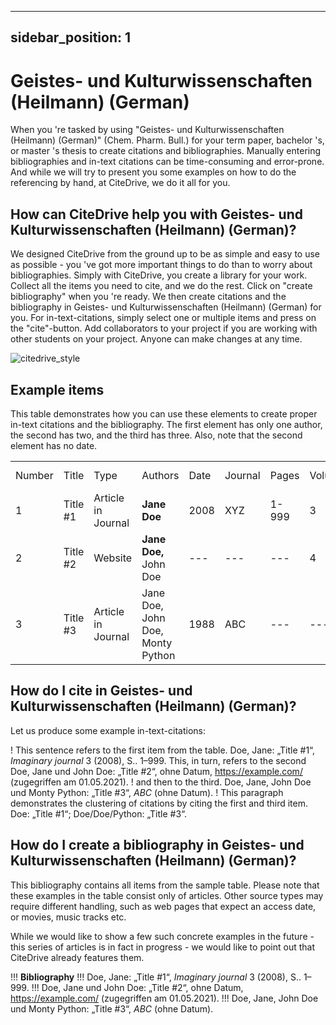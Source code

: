 
---
sidebar_position: 1
---

# Geistes- und Kulturwissenschaften (Heilmann) (German)

When you 're tasked by using "Geistes- und Kulturwissenschaften (Heilmann) (German)" (Chem. Pharm. Bull.) for your term paper, bachelor 's, or master 's thesis to create citations and bibliographies.
Manually entering bibliographies and in-text citations can be time-consuming and error-prone. And while we will try to present you some examples on how to do the referencing by hand, at CiteDrive, we do it all for you.

<!---
## About  Geistes- und Kulturwissenschaften (Heilmann) (German)

* Title: Geistes- und Kulturwissenschaften (Heilmann) (German)
* Short Title (Id): Chem. Pharm. Bull.)
* Authors: Geistes- und Kulturwissenschaften (Heilmann) (German)
* Download: Geistes- und Kulturwissenschaften (Heilmann) (German)
 --->

## How can CiteDrive help you with Geistes- und Kulturwissenschaften (Heilmann) (German)?

We designed CiteDrive from the ground up to be as simple and easy to use as possible - you 've got more important things to do than to worry about bibliographies. Simply with CiteDrive, you create a library for your work. Collect all the items you need to cite, and we do the rest. Click on "create bibliography" when you 're ready. We then create citations and the bibliography in Geistes- und Kulturwissenschaften (Heilmann) (German) for you. For in-text-citations, simply select one or multiple items and press on the "cite"-button. Add collaborators to your project if you are working with other students on your project. Anyone can make changes at any time.


![citedrive_style](images/geistes-und-kulturwissenschaften-heilmann-german.svg "Choose Geistes- und Kulturwissenschaften (Heilmann) (German) in the CiteDrive App")


## Example items

This table demonstrates how you can use these elements to create proper in-text citations and the bibliography. The first element has only one author, the second has two, and the third has three. Also, note that the second element has no date.


<table>
  <tr>
   <td>Number
   </td>
   <td>Title
   </td>
   <td>Type
   </td>
   <td>Authors
   </td>
   <td>Date
   </td>
   <td>Journal
   </td>
   <td>Pages
   </td>
   <td>Volume
   </td>
   <td>Issue
   </td>
   <td>Access Date
   </td>
  </tr>
  <tr>
   <td>1
   </td>
   <td>Title #1
   </td>
   <td>Article in Journal
   </td>
   <td><strong>Jane Doe</strong>
   </td>
   <td>2008
   </td>
   <td>XYZ
   </td>
   <td>1-999
   </td>
   <td>3
   </td>
   <td>2
   </td>
   <td>--
   </td>
  </tr>
  <tr>
   <td>
2
   </td>
   <td>Title #2
   </td>
   <td>Website
   </td>
   <td><strong>Jane Doe, </strong>John Doe
   </td>
   <td>---
   </td>
   <td>---
   </td>
   <td>---
   </td>
   <td>4
   </td>
   <td>---
   </td>
   <td>2020-05-01
   </td>
  </tr>
  <tr>
   <td>3
   </td>
   <td>Title #3
   </td>
   <td>Article in Journal
   </td>
   <td>Jane Doe, John Doe, Monty Python
   </td>
   <td>1988
   </td>
   <td>ABC
   </td>
   <td>---
   </td>
   <td>---
   </td>
   <td>16
   </td>
   <td>---
   </td>
  </tr>
</table>



## How do I cite in  Geistes- und Kulturwissenschaften (Heilmann) (German)?

Let us produce some example in-text-citations:

! This sentence refers to the first item from the table. Doe, Jane: „Title #1“, <i>Imaginary journal</i> 3 (2008), S.. 1–999. This, in turn, refers to the second Doe, Jane und John  Doe: „Title #2“, ohne Datum, https://example.com/ (zugegriffen am 01.05.2021).
! and then to the third.  Doe, Jane, John Doe und Monty Python: „Title #3“, <i>ABC</i> (ohne Datum).
! This paragraph demonstrates the clustering of citations by citing the first and third item. Doe: „Title #1“; Doe/Doe/Python: „Title #3“.



## How do I create a bibliography in Geistes- und Kulturwissenschaften (Heilmann) (German)?

This bibliography contains all items from the sample table. Please note that these examples in the table consist only of articles. Other source types may require different handling, such as web pages that expect an access date, or movies, music tracks etc.

While we would like to show a few such concrete examples in the future - this series of articles is in fact in progress - we would like to point out that CiteDrive already features them.


!!! **Bibliography**
!!! Doe, Jane: „Title #1“, <i>Imaginary journal</i> 3 (2008), S.. 1–999.
!!! Doe, Jane und John  Doe: „Title #2“, ohne Datum, https://example.com/ (zugegriffen am 01.05.2021).
!!! Doe, Jane, John Doe und Monty Python: „Title #3“, <i>ABC</i> (ohne Datum).


```
        